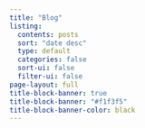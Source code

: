 ```yaml
---
title: "Blog"
listing:
  contents: posts
  sort: "date desc"
  type: default
  categories: false
  sort-ui: false
  filter-ui: false
page-layout: full
title-block-banner: true
title-block-banner: "#f1f3f5"
title-block-banner-color: black
---
```



